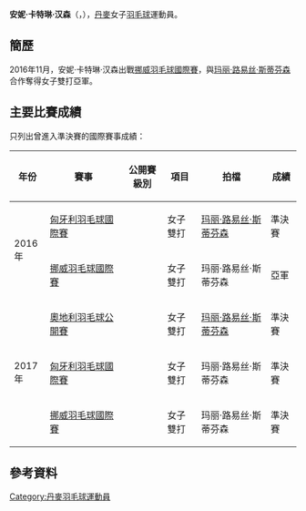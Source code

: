 {{noteTA|G1=Badminton}}
{{Infobox 羽球選手
| playername              = 安妮·卡特琳·汉森<br />{{lang|da|Anne Katrine Hansen}}
| image                   = 
| size                    = 
| caption                 = 
| birth_name              = 
| date_of_birth           = {{birth_date_and_age|1996|7|13}}
| place_of_birth          = 
| height                  = 
| weight                  = 
| event                   = 女子雙打、混合雙打
| country                 = {{DEN}}
| years_started           =
| handedness              = 
| coach                   = 
| highest_ranking         = 第135位（女雙-[[玛丽·路易丝·斯蒂芬森|斯蒂芬森]]）
| date_of_highest_ranking = 2016年11月24日 <ref name="ranking">{{en}}[http://bwfcontent.tournamentsoftware.com/ranking/player.aspx?id=12404&player=396268 BWF World Ranking - Ranking of Anne Katrine HANSEN (59426)]</ref>
| current_ranking         = 第153位（女雙-[[玛丽·路易丝·斯蒂芬森|斯蒂芬森]]）<br/>第263位（混雙-[[拉塞·摩爾菲德|摩爾菲德]]）
| date_of_current_ranking = 2016年12月1日<ref>{{en}}[http://bwfcontent.tournamentsoftware.com/ranking/category.aspx?id=12404&category=475 BWF World Ranking - BWF世界排名榜 (12/1/2016) - Women's doubles] {{Wayback|url=http://bwfcontent.tournamentsoftware.com/ranking/category.aspx?id=12404&category=475 |date=20210506040550 }}</ref><ref>{{en}}[http://bwfcontent.tournamentsoftware.com/ranking/category.aspx?id=12404&category=476 BWF World Ranking - BWF世界排名榜 (12/1/2016) - Mixed doubles] {{Wayback|url=http://bwfcontent.tournamentsoftware.com/ranking/category.aspx?id=12404&category=476 |date=20181001122220 }}</ref>
| played                  = 8勝–6負（女雙）<br/>7勝–4負（混雙）
| titles                  = 
| bwf_profile             = DD7B0A66-E822-4A51-B0F9-EC6B13E1C39E
| bwf_id                  = 59426
| updated                 = 2016年12月1日
}}
{{MedalTableTop}}
{{MedalSport | 女子[[羽毛球|羽毛球]]}}
{{MedalCountry | {{DEN}}}}
{{MedalBottom}}
'''安妮·卡特琳·汉森'''（{{lang-da|'''Anne Katrine Hansen'''}}，{{bd|1996年|7月13日}}），[[丹麥|丹麥]]女子[[羽毛球|羽毛球]]運動員。

== 簡歷 ==
2016年11月，安妮·卡特琳·汉森出戰[[2016年挪威羽毛球國際賽|挪威羽毛球國際賽]]，與[[玛丽·路易丝·斯蒂芬森|玛丽·路易丝·斯蒂芬森]]合作奪得女子雙打亞軍。

==主要比賽成績==
只列出曾進入準決賽的國際賽事成績：
{| class=wikitable style="text-align:center; font-size:small;" 
!width="50"|年份
!width="180"|賽事
!width="80"|公開賽級別
!width="60"|項目
!width="160"|拍檔
!width="50"|成績
|-
!rowspan="2"|2016年
|[[2016年匈牙利羽毛球國際賽|匈牙利羽毛球國際賽]]
|{{BWFIS}}
|女子雙打
|[[玛丽·路易丝·斯蒂芬森|玛丽·路易丝·斯蒂芬森]]
|bgcolor="#b8860b"|準決賽
|-
|[[2016年挪威羽毛球國際賽|挪威羽毛球國際賽]]
|{{BWFIS}}
|女子雙打
|玛丽·路易丝·斯蒂芬森
|bgcolor="silver"|亞軍
|-
!rowspan="3"|2017年
|[[2017年奧地利羽毛球公開賽|奧地利羽毛球公開賽]]
|{{BWFIC}}
|女子雙打
|[[玛丽·路易丝·斯蒂芬森|玛丽·路易丝·斯蒂芬森]]
|bgcolor="#b8860b"|準決賽
|-
|[[2017年匈牙利羽毛球國際賽|匈牙利羽毛球國際賽]]
|{{BWFIS}}
|女子雙打
|玛丽·路易丝·斯蒂芬森
|bgcolor="#b8860b"|準決賽
|-
|[[2017年挪威羽毛球國際賽|挪威羽毛球國際賽]]
|{{BWFIS}}
|女子雙打
|玛丽·路易丝·斯蒂芬森
|bgcolor="#b8860b"|準決賽
|}
{{BWF賽事級別索引}}

== 參考資料 ==
{{Reflist}}

{{DEFAULTSORT:Hansen, Anne Katrine}}
[[Category:丹麥羽毛球運動員|Category:丹麥羽毛球運動員]]